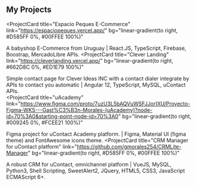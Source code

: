 ## My Projects

<ProjectCard
  title="Espacio Peques E-Commerce"
  link="https://espaciopeques.vercel.app/"
  bg="linear-gradient(to right, #D585FF 0%, #00FFEE 100%)"
>
  A babyshop E-Commerce from Uruguay | React.JS, TypeScript, Firebase, Boostrap, MercadoLibre APIs. 
</ProjectCard>
<ProjectCard
  title="Clever Landing"
  link="https://cleverlanding.vercel.app/"
  bg="linear-gradient(to right, #662D8C 0%, #ED1E79 100%)"
>
  Simple contact page for Clever Ideas INC with a contact dialer integrate by APIs to contact you automatic | Angular 12, TypeScript, MySQL, uContact APIs.  
</ProjectCard>
<ProjectCard
  title="uAcademy"
  link="https://www.figma.com/proto/7uzU3L5bAQVuWSFJJorIXU/Proyecto-Figma-WKS---Gast%C3%B3n-Morales-(uAcademy)?node-id=70%3A0&starting-point-node-id=70%3A0"
  bg="linear-gradient(to right, #009245 0%, #FCEE21 100%)"
>
Figma project for uContact Academy platform. | Figma, Material UI (figma theme) and FontAwesome icons theme.
</ProjectCard>
<ProjectCard
  title="CRM Manager for uContact platform"
  link="https://github.com/gmorales254/CRMLite-Manager"
  bg="linear-gradient(to right, #D585FF 0%, #00FFEE 100%)"
>
A robust CRM for uContact, omnichannel platform | VueJS, MySQL, Python3, Shell Scripting, SweetAlert2, JQuery, HTML5, CSS3, JavaScript ECMAScript 6+. 
</ProjectCard>
